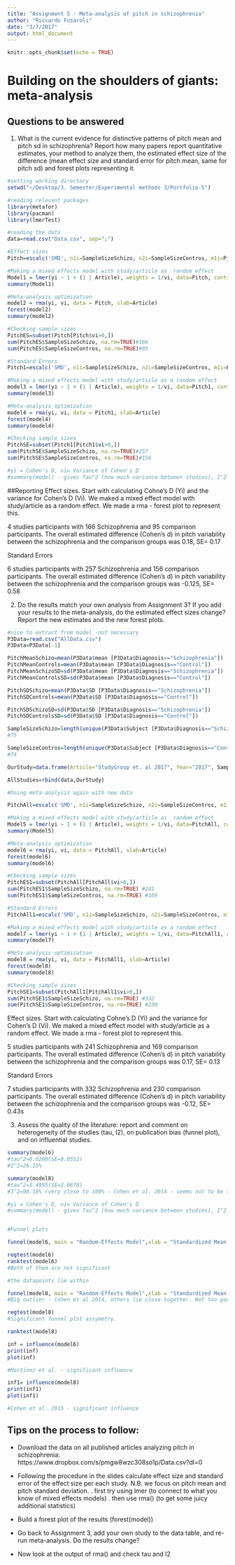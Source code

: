 ```yaml
---
title: "Assignment 5 - Meta-analysis of pitch in schizophrenia"
author: "Riccardo Fusaroli"
date: "3/7/2017"
output: html_document
---
```


```r
knitr::opts_chunk$set(echo = TRUE)
```

# Building on the shoulders of giants: meta-analysis

## Questions to be answered

1. What is the current evidence for distinctive patterns of pitch mean and pitch sd in schizophrenia? Report how many papers report quantitative estimates, your method to analyze them, the estimated effect size of the difference (mean effect size and standard error for pitch mean, same for pitch sd) and forest plots representing it. 

```r
#setting working directory
setwd("~/Desktop/3. Semester/Experimental methods 3/Portfolio-5")

#reading relevant packages
library(metafor)
library(pacman)
library(lmerTest)

#reading the data
data=read.csv("Data.csv", sep=";")

#Effect sizes
Pitch=escalc('SMD', n1i=SampleSizeSchizo, n2i=SampleSizeContros, m1i=PitchMeanSchizo, m2i=PitchMeanControls, sd1i=PitchMeanSchizoSD, sd2i=PitchMeanControlsSD, data = data)

#Making a mixed effects model with study/article as  random effect
Model1 = lmer(yi ~ 1 + (1 | Article), weights = 1/vi, data=Pitch, control=lmerControl(check.nobs.vs.nlev="ignore", check.nobs.vs.nRE="ignore"))
summary(Model1)

#Meta-analysis optimization
model2 = rma(yi, vi, data = Pitch, slab=Article)
forest(model2)
summary(model2)

#Checking sample sizes 
PitchES=subset(Pitch[Pitch$vi>0,])
sum(PitchES$SampleSizeSchizo, na.rm=TRUE)#166
sum(PitchES$SampleSizeContros, na.rm=TRUE)#95

#Standard Errors
Pitch1=escalc('SMD', n1i=SampleSizeSchizo, n2i=SampleSizeContros, m1i=PitchSDSchizo, m2i=PitchSDControls, sd1i=PitchSDSchizoSD, sd2i=PitchSDControlsSD, data = data)

#Making a mixed effects model with study/article as a random effect
model3 = lmer(yi ~ 1 + (1 | Article), weights = 1/vi, data=Pitch1, control=lmerControl(check.nobs.vs.nlev="ignore", check.nobs.vs.nRE="ignore"))
summary(model3)

#Meta-analysis optimization
model4 = rma(yi, vi, data = Pitch1, slab=Article)
forest(model4)
summary(model4)

#Checking sample sizes 
PitchSE=subset(Pitch1[Pitch1$vi>0,])
sum(PitchSE$SampleSizeSchizo, na.rm=TRUE)#257
sum(PitchSE$SampleSizeContros, na.rm=TRUE)#156

#yi = Cohen's D, vi= Variance of Cohen's D
#summary(model) - gives Tau^2 (how much variance between studies), I^2 procentage og tau^2 that could not ... close to 0 if studies variance is overlapping, close to 100 if studies variance is not overlapping at all

```

##Reporting
Effect sizes.
Start with calculating Cohne's D (Yi) and the variance for Cohen's D (Vi). We maked a mixed effect model with study/article as a random effect. 
We made a rma - forest plot to represent this. 
 
4 studies
 participants with 166 Schizophrenia and 95 comparison participants.
 The overall estimated difference (Cohen’s d) in pitch variability between the schizophrenia and the comparison groups was 0.18, SE= 0.17
 
 Standard Errors
 
6 studies
 participants with 257 Schizophrenia and 156 comparison participants.
 The overall estimated difference (Cohen’s d) in pitch variability between the schizophrenia and the comparison groups was -0.125, SE= 0.58

2. Do the results match your own analysis from Assignment 3? If you add your results to the meta-analysis, do the estimated effect sizes change? Report the new estimates and the new forest plots.

```r
#nice to extract from model -not necessary
P3Data=read.csv("AllData.csv")
P3Data=P3Data[-1]

PitchMeanSchizo=mean(P3Data$mean [P3Data$Diagnosis=="Schizophrenia"])
PitchMeanControls=mean(P3Data$mean [P3Data$Diagnosis=="Control"])
PitchMeanSchizoSD=sd(P3Data$mean [P3Data$Diagnosis=="Schizophrenia"])
PitchMeanControlsSD=sd(P3Data$mean [P3Data$Diagnosis=="Control"])

PitchSDSchizo=mean(P3Data$SD [P3Data$Diagnosis=="Schizophrenia"])
PitchSDControls=mean(P3Data$SD [P3Data$Diagnosis=="Control"])

PitchSDSchizoSD=sd(P3Data$SD [P3Data$Diagnosis=="Schizophrenia"])
PitchSDControlsSD=sd(P3Data$SD [P3Data$Diagnosis=="Control"])

SampleSizeSchizo=length(unique(P3Data$Subject [P3Data$Diagnosis=="Schizophrenia"]))
#75

SampleSizeContros=length(unique(P3Data$Subject [P3Data$Diagnosis=="Control"]))
#74

OurStudy=data.frame(Article="StudyGroup et. al 2017", Year="2017", SampleSizeSchizo, SampleSizeContros, PitchMeanControls, PitchMeanControlsSD, PitchMeanSchizo, PitchMeanSchizoSD, PitchSDControls, PitchSDControlsSD,PitchSDSchizo, PitchSDSchizoSD)

AllStudies=rbind(data,OurStudy)

#Doing meta-analysis again with new data

PitchAll=escalc('SMD', n1i=SampleSizeSchizo, n2i=SampleSizeContros, m1i=PitchMeanSchizo, m2i=PitchMeanControls, sd1i=PitchMeanSchizoSD, sd2i=PitchMeanControlsSD, data = AllStudies)

#Making a mixed effects model with study/article as  random effect
Model5 = lmer(yi ~ 1 + (1 | Article), weights = 1/vi, data=PitchAll, control=lmerControl(check.nobs.vs.nlev="ignore", check.nobs.vs.nRE="ignore"))
summary(Model5)

#Meta-analysis optimization
model6 = rma(yi, vi, data = PitchAll, slab=Article)
forest(model6)
summary(model6)

#Checking sample sizes 
PitchES1=subset(PitchAll[PitchAll$vi>0,])
sum(PitchES1$SampleSizeSchizo, na.rm=TRUE) #241
sum(PitchES1$SampleSizeContros, na.rm=TRUE) #169

#Standard Errors
PitchAll1=escalc('SMD', n1i=SampleSizeSchizo, n2i=SampleSizeContros, m1i=PitchSDSchizo, m2i=PitchSDControls, sd1i=PitchSDSchizoSD, sd2i=PitchSDControlsSD, data = AllStudies)

#Making a mixed effects model with study/article as a random effect
model7 = lmer(yi ~ 1 + (1 | Article), weights = 1/vi, data=PitchAll1, control=lmerControl(check.nobs.vs.nlev="ignore", check.nobs.vs.nRE="ignore"))
summary(model7)

#Meta-analysis optimization
model8 = rma(yi, vi, data = PitchAll1, slab=Article)
forest(model8)
summary(model8)

#Checking sample sizes 
PitchSE1=subset(PitchAll1[PitchAll1$vi>0,])
sum(PitchSE1$SampleSizeSchizo, na.rm=TRUE) #332
sum(PitchSE1$SampleSizeContros, na.rm=TRUE) #230

```

Effect sizes.
Start with calculating Cohne's D (Yi) and the variance for Cohen's D (Vi). We maked a mixed effect model with study/article as a random effect. 
We made a rma - forest plot to represent this. 
 
5 studies
 participants with 241 Schizophrenia and 169 comparison participants.
 The overall estimated difference (Cohen’s d) in pitch variability between the schizophrenia and the comparison groups was 0.17, SE= 0.13
 
 Standard Errors
 
7 studies
 participants with 332 Schizophrenia and 230 comparison participants.
 The overall estimated difference (Cohen’s d) in pitch variability between the schizophrenia and the comparison groups was -0.12, SE= 0.43s
 
 
3. Assess the quality of the literature: report and comment on heterogeneity of the studies (tau, I2), on publication bias (funnel plot), and on influential studies.

```r
summary(model6)
#tau^2=0.0208(SE=0.0552)
#I^2=26.15%

summary(model8)
#tau^2=3.4995(SE=2.0678) 
#I^2=98.18% (very close to 100% - Cohen et al. 2014 - seems not to be from same population - heterogeneity)

#yi = Cohen's D, vi= Variance of Cohen's D
#summary(model) - gives Tau^2 (how much variance between studies), I^2 procentage og tau^2 that could not ... close to 0 if studies variance is overlapping, close to 100 if studies variance is not overlapping at all


#Funnel plots

funnel(model6, main = "Random-Effects Model",xlab = "Standardized Mean Difference")

regtest(model6)
ranktest(model6)
#Both of them are not significant

#the datapoints lie within 

funnel(model8, main = "Random-Effects Model",xlab = "Standardized Mean Difference")
#Big outlier - Cohen et al 2014, others lie close together. Not too good. (publication bias?)

regtest(model8)
#Significant funnel plot assymetry. 

ranktest(model8)

inf = influence(model6)
print(inf)
plot(inf)

#Martinez et al. - significant influence 

inf1= influence(model8)
print(inf1)
plot(inf1)

#Cohen et al. 2015 - significant influenze

```

## Tips on the process to follow:

- Download the data on all published articles analyzing pitch in schizophrenia: https://www.dropbox.com/s/pmgw8wzc308so1p/Data.csv?dl=0
- Following the procedure in the slides calculate effect size and standard error of the effect size per each study. N.B. we focus on pitch mean and pitch standard deviation.
 . first try using lmer (to connect to what you know of mixed effects models)
 . then use rma() (to get some juicy additional statistics)

- Build a forest plot of the results (forest(model))
 
- Go back to Assignment 3, add your own study to the data table, and re-run meta-analysis. Do the results change?

- Now look at the output of rma() and check tau and I2

